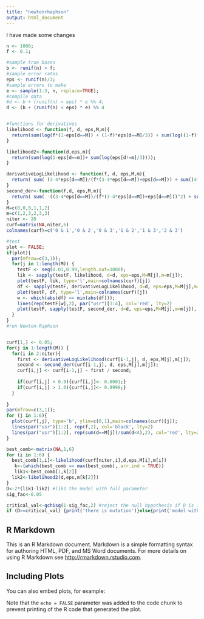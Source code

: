 ```yaml
---
title: "newtonrhaphson"
output: html_document
---
```

I have made some changes
```r
n <- 1000;
f <- 0.1;

#sample true bases
b <- runif(n) > f;
#sample error rates
eps <- runif(n)/3;
#sample errors to make
e <- sample(1:3, n, replace=TRUE);
#compile data
#d <- b + (runif(n) < eps) * e %% 4;
d <- (b + (runif(n) < eps) * e) %% 4


#functions for derivatives
likelihood <- function(f, d, eps,M,m){
  return(sum(log(f*(1-eps[d==M]) + (1-f)*eps[d==M]/3)) + sum(log((1-f)*(1-eps[d==m]) + f*eps[d==m]/3)) + sum(log(eps[d!=M & d!=m]/3)));
}

likelihood2<-function(d,eps,m){
  return(sum(log(1-eps[d==m])+ sum(log(eps[d!=m]/3))));
}

derivativeLogLikelihood <- function(f, d, eps,M,m){
  return( sum( (3-4*eps[d==M])/(f*(3-4*eps[d==M])+eps[d==M])) + sum((4*eps[d==m]-3)/(-3*f + eps[d==m]*(4*f-3)+3)));
}
second_der<-function(f,d, eps,M,m){
  return( sum( -((3-4*eps[d==M])/(f*(3-4*eps[d==M])+eps[d==M]))^2) + sum( -((4*eps[d==m]-3)/(f*(4*eps[d==m]-3) + 3*(1-eps[d==m])))^2 ));
}  
M=c(0,0,0,1,1,2)
m=c(1,2,3,2,3,3)
niter <- 20
curf=matrix(NA,niter,6)
colnames(curf)=c('0 & 1','0 & 2','0 & 3','1 & 2','1 & 3','2 & 3')

#test 
plot <- FALSE;
if(plot){
  par(mfrow=c(3,1));
  for(j in 1:length(M)) {
    testF <- seq(0.01,0.99,length.out=1000);
    lik <- sapply(testF, likelihood, d=d, eps=eps,M=M[j],m=m[j]);
    plot(testF, lik, type='l',main=colnames(curf)[j])
    df <- sapply(testF, derivativeLogLikelihood, d=d, eps=eps,M=M[j],m=m[j])
    plot(testF, df, type='l',main=colnames(curf)[j])
    w <- which(abs(df) == min(abs(df)));
    lines(rep(testF[w],2), par("usr")[3:4], col='red', lty=2)
    plot(testF, sapply(testF, second_der, d=d, eps=eps,M=M[j],m=m[j]), type='l',main=colnames(curf)[j])
  }
}
#run Newton-Raphson


curf[1,] <- 0.05;
for(j in 1:length(M)) {
  for(i in 2:niter){
    first <- derivativeLogLikelihood(curf[i-1,j], d, eps,M[j],m[j]);
    second <- second_der(curf[i-1,j], d, eps,M[j],m[j]);
    curf[i,j] <- curf[i-1,j] - first / second;
    
    if(curf[i,j] < 0.0){curf[i,j]<- 0.0001;}
    if(curf[i,j] > 1.0){curf[i,j]<- 0.9999;}
  }
  
}
par(mfrow=c(3,1));
for (j in 1:6){
  plot(curf[,j], type='b', ylim=c(0,1),main=colnames(curf)[j]);
  lines(par("usr")[1:2], rep(f,2), col='black', lty=2)
  lines(par("usr")[1:2], rep(sum(d==M[j])/sum(d<4),2), col='red', lty=2)
}

best_comb<-matrix(NA,1,6)
for (i in 1:6) {
  best_comb[1,i]<-likelihood(curf[niter,i],d,eps,M[i],m[i])
   k<-(which(best_comb == max(best_comb), arr.ind = TRUE))
   lik1<-best_comb[1,k[2]]
  lik2<-likelihood2(d,eps,m[k[2]])
}
D<-2*(lik1-lik2) #lik1 the model with full parameter 
sig_fac<-0.05

critical_val<-qchisq(1-sig_fac,2) #reject the null hypothesis if D is in region [critical_val, )
if (D>=critical_val) {print('there is mutation')}else{print('model with less parameter is better)')}
```

## R Markdown

This is an R Markdown document. Markdown is a simple formatting syntax for authoring HTML, PDF, and MS Word documents. For more details on using R Markdown see <http://rmarkdown.rstudio.com>.


## Including Plots

You can also embed plots, for example:



Note that the `echo = FALSE` parameter was added to the code chunk to prevent printing of the R code that generated the plot.
